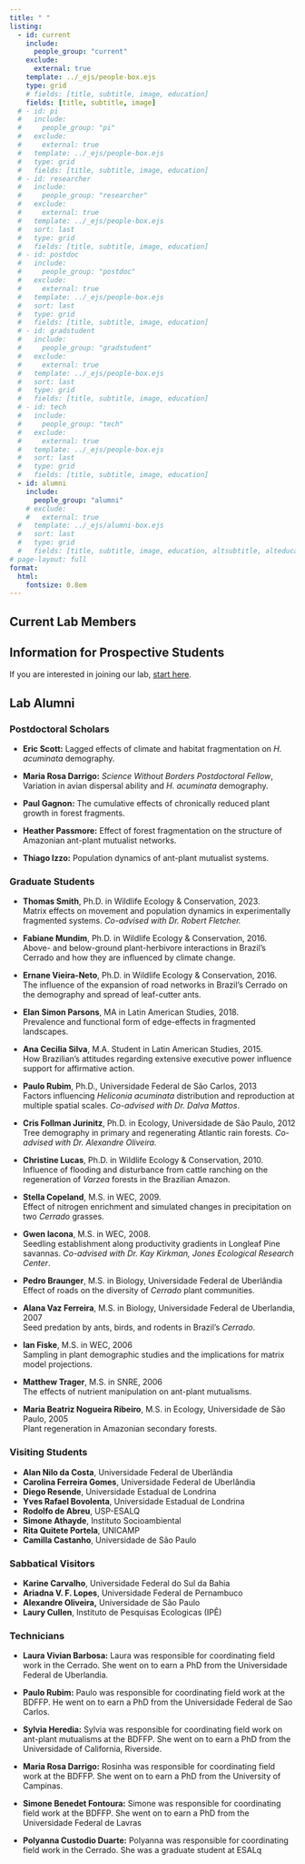 ```yaml
---
title: " "
listing:
  - id: current
    include: 
      people_group: "current"
    exclude:
      external: true
    template: ../_ejs/people-box.ejs
    type: grid
    # fields: [title, subtitle, image, education]
    fields: [title, subtitle, image]
  # - id: pi
  #   include:
  #     people_group: "pi"
  #   exclude:
  #     external: true
  #   template: ../_ejs/people-box.ejs
  #   type: grid
  #   fields: [title, subtitle, image, education]
  # - id: researcher
  #   include: 
  #     people_group: "researcher"
  #   exclude:
  #     external: true
  #   template: ../_ejs/people-box.ejs
  #   sort: last
  #   type: grid
  #   fields: [title, subtitle, image, education]
  # - id: postdoc
  #   include: 
  #     people_group: "postdoc"
  #   exclude:
  #     external: true
  #   template: ../_ejs/people-box.ejs
  #   sort: last    
  #   type: grid
  #   fields: [title, subtitle, image, education]
  # - id: gradstudent
  #   include: 
  #     people_group: "gradstudent"
  #   exclude:
  #     external: true
  #   template: ../_ejs/people-box.ejs
  #   sort: last
  #   type: grid
  #   fields: [title, subtitle, image, education]
  # - id: tech
  #   include:
  #     people_group: "tech"
  #   exclude:
  #     external: true
  #   template: ../_ejs/people-box.ejs
  #   sort: last
  #   type: grid
  #   fields: [title, subtitle, image, education]
  - id: alumni
    include:
      people_group: "alumni"
    # exclude:
    #   external: true
  #   template: ../_ejs/alumni-box.ejs
  #   sort: last
  #   type: grid
  #   fields: [title, subtitle, image, education, altsubtitle, alteducation]
# page-layout: full
format:
  html: 
    fontsize: 0.8em
---
```


## Current Lab Members

::: {#current}
:::

## Information for Prospective Students

If you are interested in joining our lab, [start here](./misc-pages/prospectives.qmd).

<!-- ::: sand-background -->
<!-- ## Principal Investigator -->

<!-- ::: {#pi} -->

<!-- ::: -->

<!-- :::{.sand-background} -->

<!-- ## Research Scientists -->

<!-- ::: {#researcher} -->

<!-- ::: -->

<!-- ::: -->

<!-- :::{.sand-background} -->

<!-- ## Postdoctoral Fellows -->

<!-- ::: {#postdoc} -->

<!-- ::: -->

<!-- :::{.sand-background} -->

<!-- ## Graduate Students -->

<!-- ::: {#gradstudent} -->

<!-- ::: -->

<!-- ::: -->

<!-- :::{.sand-background} -->

<!-- ## Post Baccalaureate Researchers -->

<!-- ::: {#post-bac} -->

<!-- ::: -->

<!-- :::{.sand-background} -->

## Lab Alumni

<!-- ::: {#alumni} -->
<!-- ::: -->

### Postdoctoral Scholars  

- **Eric Scott:** Lagged effects of climate and habitat fragmentation on *H. acuminata* demography.  

- **Maria Rosa Darrigo:** *Science Without Borders Postdoctoral Fellow*, Variation in avian dispersal ability and *H. acuminata* demography. 

- **Paul Gagnon:** The cumulative effects of chronically reduced plant growth in forest fragments. 
 
- **Heather Passmore:** Effect of forest fragmentation on the structure of Amazonian ant-plant mutualist networks. 
 
- **Thiago Izzo:** Population dynamics of ant-plant mutualist systems.  

### Graduate Students

- **Thomas Smith**, Ph.D. in Wildlife Ecology & Conservation, 2023.  
Matrix effects on movement and population dynamics in experimentally fragmented systems. _Co-advised with Dr. Robert Fletcher._

- **Fabiane Mundim**, Ph.D. in Wildlife Ecology & Conservation, 2016.  
Above- and below-ground plant-herbivore interactions in Brazil's Cerrado and how they are influenced by climate change. 

- **Ernane Vieira-Neto**, Ph.D. in Wildlife Ecology & Conservation, 2016.    
The influence of the expansion of road networks in Brazil's Cerrado on the demography and spread of leaf-cutter ants.

- **Elan Simon Parsons**, MA in Latin American Studies, 2018.  
Prevalence and functional form of edge-effects in fragmented landscapes.

- **Ana Cecilia Silva**, M.A. Student in Latin American Studies, 2015.  
How Brazilian’s attitudes regarding extensive executive power influence support for affirmative action.

- **Paulo Rubim**, Ph.D., Universidade Federal de São Carlos, 2013  
Factors influencing _Heliconia acuminata_ distribution and reproduction at multiple spatial scales. _Co-advised with Dr. Dalva Mattos_.

- **Cris Follman Jurinitz**, Ph.D. in Ecology, Universidade de São Paulo, 2012  
Tree demography in primary and regenerating Atlantic rain forests. _Co-advised with Dr. Alexandre Oliveira._

- **Christine Lucas**, Ph.D. in Wildlife Ecology & Conservation, 2010.
Influence of flooding and disturbance from cattle ranching on the regeneration of _Varzea_ forests in the Brazilian Amazon. 

- **Stella Copeland**, M.S. in WEC, 2009.  
Effect of nitrogen enrichment and simulated changes in precipitation on two _Cerrado_ grasses. 

- **Gwen Iacona**, M.S. in WEC, 2008.  
Seedling establishment along productivity gradients in Longleaf Pine savannas. _Co-advised with Dr. Kay Kirkman, Jones Ecological Research Center_. 

- **Pedro Braunger**, M.S. in Biology, Universidade Federal de Uberlândia  
Effect of roads on the diversity of _Cerrado_ plant communities. 

- **Alana Vaz Ferreira**, M.S. in Biology, Universidade Federal de Uberlandia, 2007  
Seed predation by ants, birds, and rodents in Brazil’s _Cerrado_. 

- **Ian Fiske**, M.S. in WEC, 2006  
Sampling in plant demographic studies and the implications for matrix model projections.

- **Matthew Trager**, M.S. in SNRE, 2006  
The effects of nutrient manipulation on ant-plant mutualisms. 

- **Maria Beatriz Nogueira Ribeiro**, M.S. in Ecology, Universidade de São Paulo, 2005  
Plant regeneration in Amazonian secondary forests. 


### Visiting Students

- **Alan Nilo da Costa**, Universidade Federal de Uberlândia  
- **Carolina Ferreira Gomes**, Universidade Federal de Uberlândia   
- **Diego Resende**, Universidade Estadual de Londrina  
- **Yves Rafael Bovolenta**, Universidade Estadual de Londrina  
- **Rodolfo de Abreu**, USP-ESALQ  
- **Simone Athayde**, Instituto Socioambiental  
- **Rita Quitete Portela**, UNICAMP  
- **Camilla Castanho**, Universidade de São Paulo  

### Sabbatical Visitors

- **Karine Carvalho**, Universidade Federal do Sul da Bahia  
- **Ariadna V. F. Lopes**, Universidade Federal de Pernambuco  
- **Alexandre Oliveira,** Universidade de São Paulo  
- **Laury Cullen**, Instituto de Pesquisas Ecologicas (IPÊ)  

### Technicians

- **Laura Vivian Barbosa:** Laura was responsible for coordinating field work in the Cerrado. She went on to earn a PhD from the Universidade Federal de Uberlandia.

- **Paulo Rubim:** Paulo was responsible for coordinating field work at the BDFFP. He went on to earn a PhD from the Universidade Federal de Sao Carlos.

- **Sylvia Heredia:** Sylvia was responsible for coordinating field work on ant-plant mutualisms at the BDFFP. She went on to earn a PhD from the Universidade of California, Riverside.

- **Maria Rosa Darrigo:** Rosinha was responsible for coordinating field work at the BDFFP. She went on to earn a PhD from the University of Campinas.

- **Simone Benedet Fontoura:** Simone was responsible for coordinating field work at the BDFFP. She went on to earn a PhD from the Universidade Federal de Lavras

- **Polyanna Custodio Duarte:** Polyanna was responsible for coordinating field work in the Cerrado. She was a graduate student at ESALq


<!-- ::: -->
<!-- :::{.sand-background} -->
